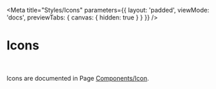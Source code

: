 
<Meta
    title="Styles/Icons"
    parameters={{ 
        layout: 'padded', 
        viewMode: 'docs',
        previewTabs: { canvas: { hidden: true } }
    }}
/>

# Icons

<br/>

Icons are documented in Page [Components/Icon](/?path=/docs/components-icon--drupal).
